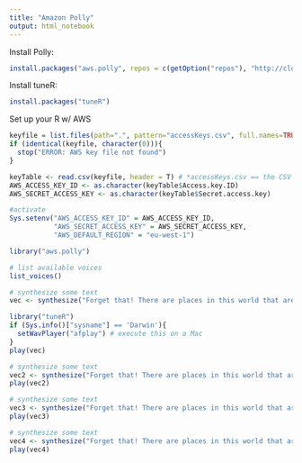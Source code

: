 ```yaml
---
title: "Amazon Polly"
output: html_notebook
---
```


Install Polly: 
```r
install.packages("aws.polly", repos = c(getOption("repos"), "http://cloudyr.github.io/drat"))
```

Install tuneR:
```r
install.packages("tuneR") 
```

Set up your R w/ AWS
```r
keyfile = list.files(path=".", pattern="accessKeys.csv", full.names=TRUE)
if (identical(keyfile, character(0))){
  stop("ERROR: AWS key file not found")
} 

keyTable <- read.csv(keyfile, header = T) # *accessKeys.csv == the CSV downloaded from AWS containing your Access & Secret keys
AWS_ACCESS_KEY_ID <- as.character(keyTable$Access.key.ID)
AWS_SECRET_ACCESS_KEY <- as.character(keyTable$Secret.access.key)

#activate
Sys.setenv("AWS_ACCESS_KEY_ID" = AWS_ACCESS_KEY_ID,
           "AWS_SECRET_ACCESS_KEY" = AWS_SECRET_ACCESS_KEY,
           "AWS_DEFAULT_REGION" = "eu-west-1") 
```

```r
library("aws.polly")

# list available voices
list_voices()
```

```r
# synthesize some text
vec <- synthesize("Forget that! There are places in this world that aren't made out of stone. That there's something inside -that they can't get to, that they can't touch! That's yours.", voice = "Joey")
```

```r
library("tuneR")
if (Sys.info()["sysname"] == 'Darwin'){
  setWavPlayer("afplay") # execute this on a Mac
}
play(vec)
```

```r
# synthesize some text
vec2 <- synthesize("Forget that! There are places in this world that aren't made out of stone. That there's something inside -that they can't get to, that they can't touch! That's yours.", voice = "Ivy")
play(vec2)
```

```r
# synthesize some text
vec3 <- synthesize("Forget that! There are places in this world that aren't made out of stone. That there's something inside -that they can't get to, that they can't touch! That's yours.", voice = "Matthew")
play(vec3)
```

```r
# synthesize some text
vec4 <- synthesize("Forget that! There are places in this world that aren't made out of stone. That there's something inside -that they can't get to, that they can't touch! That's yours.", voice = "Salli")
play(vec4)
```



